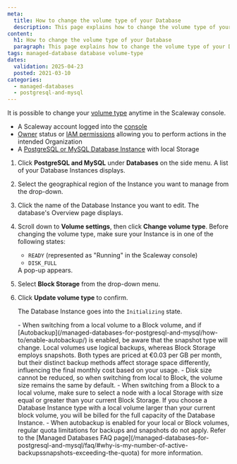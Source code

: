 ```yaml
---
meta:
  title: How to change the volume type of your Database
  description: This page explains how to change the volume type of your Database
content:
  h1: How to change the volume type of your Database
  paragraph: This page explains how to change the volume type of your Database
tags: managed-database database volume-type
dates:
  validation: 2025-04-23
  posted: 2021-03-10
categories:
  - managed-databases
  - postgresql-and-mysql
---
```



It is possible to change your [volume type](/managed-databases-for-postgresql-and-mysql/concepts/#volume-type) anytime in the Scaleway console.

<Requirements />

- A Scaleway account logged into the [console](https://console.scaleway.com)
- [Owner](/iam/concepts/#owner) status or [IAM permissions](/iam/concepts/#permission) allowing you to perform actions in the intended Organization
- A [PostgreSQL or MySQL Database Instance](/managed-databases-for-postgresql-and-mysql/quickstart/) with local Storage

1. Click **PostgreSQL and MySQL** under **Databases** on the side menu. A list of your Database Instances displays.
2. Select the geographical region of the Instance you want to manage from the drop-down.
3. Click the name of the Database Instance you want to edit. The database's Overview page displays.
4. Scroll down to **Volume settings**, then click **Change volume type**.
    <Message type="important">
      Before changing the volume type, make sure your Instance is in one of the following states:
      - `READY` (represented as "Running" in the Scaleway console)
      - `DISK_FULL`
    </Message>
    A pop-up appears.
5. Select **Block Storage** from the drop-down menu.
6. Click **Update volume type** to confirm.

    The Database Instance goes into the `Initializing` state.

    <Message type="important">
      - When switching from a local volume to a Block volume, and if [Autobackup](/managed-databases-for-postgresql-and-mysql/how-to/enable-autobackup/) is enabled, be aware that the snapshot type will change. Local volumes use logical backups, whereas Block Storage employs snapshots. Both types are priced at €0.03 per GB per month, but their distinct backup methods affect storage space differently, influencing the final monthly cost based on your usage.
      - Disk size cannot be reduced, so when switching from local to Block, the volume size remains the same by default.
      - When switching from a Block to a local volume, make sure to select a node with a local Storage with size equal or greater than your current Block Storage. If you choose a Database Instance type with a local volume larger than your current block volume, you will be billed for the full capacity of the Database Instance.
      - When autobackup is enabled for your local or Block volumes, regular quota limitations for backups and snapshots do not apply. Refer to the [Managed Databases FAQ page](/managed-databases-for-postgresql-and-mysql/faq/#why-is-my-number-of-active-backupssnapshots-exceeding-the-quota) for more information.
    </Message>